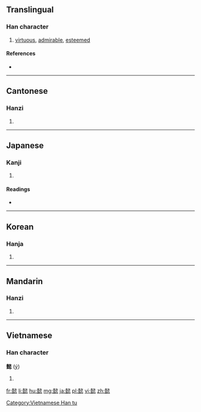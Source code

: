 ==Translingual==
{{stroke order|type=animate}}

===Han character===
{{Han char|rn=61|rad=心|as=18|sn=22|four=47138|canj=土廿戈人心 (GTIOP), 土廿一人心 (GTMOP)|ids=⿰壹恣}}

# [[virtuous]], [[admirable]], [[esteemed]]

====References====
* {{Han ref|kx=0409.050|dkj=11501|dj=0749.070|hdz=42371.030|uh=61FF|ud=25087|bh=C574|bd=50548}}

----

==Cantonese==

===Hanzi===
{{yue-hanzi|jyut=[[ji3]]|y=yi3}}

# {{defn|lang=yue|sort=心18}}

----

==Japanese==

===Kanji===
{{ja-kanji|grade=|rs=心18}}

# {{defn|lang=ja|sort=心18}}

====Readings====
* {{ja-readings|on=[[い]] (i)|kun=[[よい]] (yoi)}}

----

==Korean==

===Hanja===
{{ko-hanja|hangeul=의|eumhun=|rv=ui|mr=ŭi|y=uy}}

# {{defn|lang=ko|sort=心18}}

----

==Mandarin==

===Hanzi===
{{cmn-hanzi|pin=[[yì]] ([[yi4]])|wg=i<sup>4</sup>}}

# {{defn|lang=cmn|sort=心18}}

----

==Vietnamese==

===Han character===
'''懿''' ([[ý]])

# {{defn|lang=vi}}

[[Category:Vietnamese Han tu]]

[[fr:懿]]
[[li:懿]]
[[hu:懿]]
[[mg:懿]]
[[ja:懿]]
[[pl:懿]]
[[vi:懿]]
[[zh:懿]]